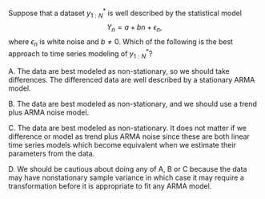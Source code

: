 
Suppose that a dataset $y_{1:N}^*$ is well described by the statistical model
$$Y_n = a + b n + \epsilon_n,$$
where $\epsilon_n$ is white noise and $b \neq 0$. Which of the following is the best approach to time series modeling of $y_{1:N}^*$?

A. The data are best modeled as non-stationary, so we should take differences. The differenced data are well described by a stationary ARMA model.

B. The data are best modeled as non-stationary, and we should use a trend plus ARMA noise model.

C. The data are best modeled as non-stationary. It does not matter if we difference or model as trend plus ARMA noise since these are both linear time series models which become equivalent when we estimate their parameters from the data.

D. We should be cautious about doing any of A, B or C because the data may have nonstationary sample variance in which case it may require a transformation before it is appropriate to fit any ARMA model.



